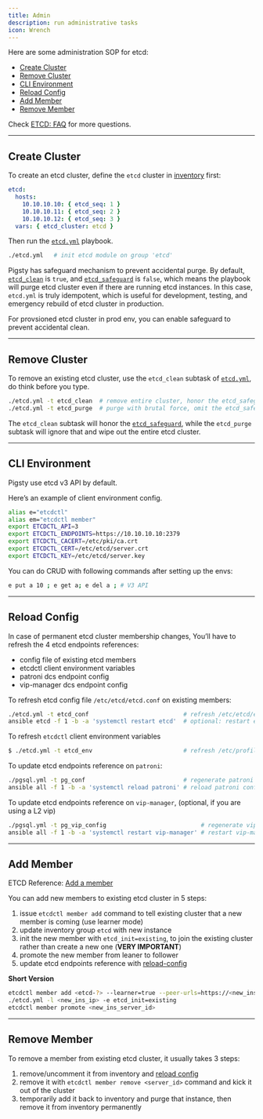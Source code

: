 ```yaml
---
title: Admin
description: run administrative tasks
icon: Wrench
---
```



Here are some administration SOP for etcd:

- [Create Cluster](https://pigsty.io/docs/etcd/admin/#create-cluster)
- [Remove Cluster](https://pigsty.io/docs/etcd/admin/#remove-cluster)
- [CLI Environment](https://pigsty.io/docs/etcd/admin/#cli-environment)
- [Reload Config](https://pigsty.io/docs/etcd/admin/#reload-config)
- [Add Member](https://pigsty.io/docs/etcd/admin/#add-member)
- [Remove Member](https://pigsty.io/docs/etcd/admin/#remove-member)

Check [ETCD: FAQ](https://pigsty.io/docs/etcd/faq/) for more questions.

------

## Create Cluster

To create an etcd cluster, define the `etcd` cluster in [inventory](https://pigsty.io/docs/setup/config/#inventory) first:

```yaml
etcd:
  hosts:
    10.10.10.10: { etcd_seq: 1 }
    10.10.10.11: { etcd_seq: 2 }
    10.10.10.12: { etcd_seq: 3 }
  vars: { etcd_cluster: etcd }
```

Then run the [`etcd.yml`](https://pigsty.io/docs/etcd/playbook/#etcdyml) playbook.

```bash
./etcd.yml   # init etcd module on group 'etcd'
```

Pigsty has safeguard mechanism to prevent accidental purge. By default, [`etcd_clean`](https://pigsty.io/docs/etcd/param/#etcd_clean) is `true`, and [`etcd_safeguard`](https://pigsty.io/docs/etcd/param/#etcd_safeguard) is `false`, which means the playbook will purge etcd cluster even if there are running etcd instances. In this case, `etcd.yml` is truly idempotent, which is useful for development, testing, and emergency rebuild of etcd cluster in production.

For provsioned etcd cluster in prod env, you can enable safeguard to prevent accidental clean.

------

## Remove Cluster

To remove an existing etcd cluster, use the `etcd_clean` subtask of [`etcd.yml`](https://pigsty.io/docs/etcd/playbook/#etcdyml), do think before you type.

```bash
./etcd.yml -t etcd_clean  # remove entire cluster, honor the etcd_safeguard
./etcd.yml -t etcd_purge  # purge with brutal force, omit the etcd_safeguard
```

The `etcd_clean` subtask will honor the [`etcd_safeguard`](https://pigsty.io/docs/etcd/param/#etcd_safeguard), while the `etcd_purge` subtask will ignore that and wipe out the entire etcd cluster.

------

## CLI Environment

Pigsty use etcd v3 API by default.

Here’s an example of client environment config.

```bash
alias e="etcdctl"
alias em="etcdctl member"
export ETCDCTL_API=3
export ETCDCTL_ENDPOINTS=https://10.10.10.10:2379
export ETCDCTL_CACERT=/etc/pki/ca.crt
export ETCDCTL_CERT=/etc/etcd/server.crt
export ETCDCTL_KEY=/etc/etcd/server.key
```

You can do CRUD with following commands after setting up the envs:

```bash
e put a 10 ; e get a; e del a ; # V3 API
```

------

## Reload Config

In case of permanent etcd cluster membership changes, You’ll have to refresh the 4 etcd endpoints references:

- config file of existing etcd members
- etcdctl client environment variables
- patroni dcs endpoint config
- vip-manager dcs endpoint config

To refresh etcd config file `/etc/etcd/etcd.conf` on existing members:

```bash
./etcd.yml -t etcd_conf                           # refresh /etc/etcd/etcd.conf with latest status
ansible etcd -f 1 -b -a 'systemctl restart etcd'  # optional: restart etcd
```

To refresh `etcdctl` client environment variables

```bash
$ ./etcd.yml -t etcd_env                          # refresh /etc/profile.d/etcdctl.sh
```

To update etcd endpoints reference on `patroni`:

```bash
./pgsql.yml -t pg_conf                            # regenerate patroni config
ansible all -f 1 -b -a 'systemctl reload patroni' # reload patroni config
```

To update etcd endpoints reference on `vip-manager`, (optional, if you are using a L2 vip)

```bash
./pgsql.yml -t pg_vip_config                           # regenerate vip-manager config
ansible all -f 1 -b -a 'systemctl restart vip-manager' # restart vip-manager to use new config
```

------

## Add Member

ETCD Reference: [Add a member](https://etcd.io/docs/v3.5/op-guide/runtime-configuration/#add-a-new-member)

You can add new members to existing etcd cluster in 5 steps:

1. issue `etcdctl member add` command to tell existing cluster that a new member is coming (use learner mode)
2. update inventory group `etcd` with new instance
3. init the new member with `etcd_init=existing`, to join the existing cluster rather than create a new one (**VERY IMPORTANT**)
4. promote the new member from leaner to follower
5. update etcd endpoints reference with [reload-config](https://pigsty.io/docs/etcd/admin/#reload-config)

**Short Version**

```bash
etcdctl member add <etcd-?> --learner=true --peer-urls=https://<new_ins_ip>:2380
./etcd.yml -l <new_ins_ip> -e etcd_init=existing
etcdctl member promote <new_ins_server_id>
```


------

## Remove Member

To remove a member from existing etcd cluster, it usually takes 3 steps:

1. remove/uncomment it from inventory and [reload config](https://pigsty.io/docs/etcd/admin/#reload-config)
2. remove it with `etcdctl member remove <server_id>` command and kick it out of the cluster
3. temporarily add it back to inventory and purge that instance, then remove it from inventory permanently

